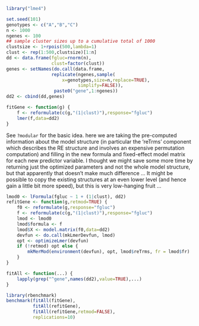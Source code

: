 
```r
library("lme4")
```

```r
set.seed(101)
genotypes <- c("A","B","C")
n <- 1000
ngenes <- 100
## sample cluster sizes up to a cumulative total of 1000
clustsize <- 1+rpois(500,lambda=1)
clust <- rep(1:500,clustsize)[1:n]
dd <- data.frame(fgluc=rnorm(n),
                 clust=factor(clust))
genes <- setNames(do.call(data.frame,
                 replicate(ngenes,sample(
                     x=genotypes,size=n,replace=TRUE),
                           simplify=FALSE)),
                  paste0("gene",1:ngenes))
dd2 <- cbind(dd,genes)
```


```r
fitGene <- function(g) {
    f <- reformulate(c(g,"(1|clust)"),response="fgluc")
    lmer(f,data=dd2)
}
```

See `?modular` for the basic idea.
here we are taking the pre-computed information about the model
structure (in particular the 'reTrms' component which describes
the RE structure and involves an expensive permutation computation)
and filling in the new formula and fixed-effect model matrix for
each new predictor variable.
I thought we might save some more time by returning just the
optimized parameters and not the whole model structure, but that
apparently that doesn't make much difference ...
It might be possible to copy the existing structures at an even
lower level (and hence gain a little bit more speed), but this
is very low-hanging fruit ...

```r
lmod0 <- lFormula(fgluc ~ 1 + (1|clust), dd2)
refitGene <- function(g,retmod=TRUE) {
    f0 <- reformulate(g,response="fgluc")
    f <- reformulate(c(g,"(1|clust)"),response="fgluc")
    lmod <- lmod0
    lmod$formula <- f
    lmod$X <- model.matrix(f0,data=dd2)
    devfun <- do.call(mkLmerDevfun, lmod)
    opt <- optimizeLmer(devfun)
    if (!retmod) opt else {
        mkMerMod(environment(devfun), opt, lmod$reTrms, fr = lmod$fr)
    }
}
```

```r
fitAll <- function(...) {
    lapply(grep("^gene",names(dd2),value=TRUE),...)
}
```

```r
library(rbenchmark)
benchmark(fitAll(fitGene),
          fitAll(refitGene),
          fitAll(refitGene,retmod=FALSE),
          replications=10)
```
